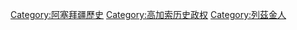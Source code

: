 {{Commonscat|Caucasian Albania}}

[[Category:阿塞拜疆歷史|Category:阿塞拜疆歷史]]
[[Category:高加索历史政权|Category:高加索历史政权]]
[[Category:列茲金人|Category:列茲金人]]